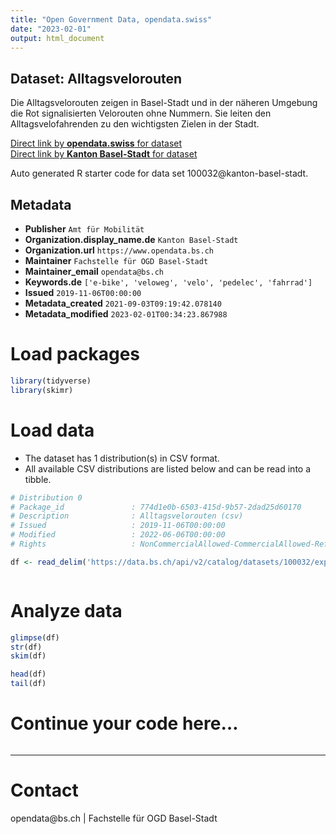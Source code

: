 ```yaml
---
title: "Open Government Data, opendata.swiss"
date: "2023-02-01"
output: html_document
---
```


## Dataset: Alltagsvelorouten

Die Alltagsvelorouten zeigen in Basel-Stadt und in der näheren Umgebung die Rot signalisierten Velorouten ohne Nummern. Sie leiten den Alltagsvelofahrenden zu den wichtigsten Zielen in der Stadt.

[Direct link by **opendata.swiss** for dataset](https://opendata.swiss/de/dataset/alltagsvelorouten)<br>
[Direct link by **Kanton Basel-Stadt** for dataset](https://data.bs.ch/explore/dataset/100032/)

Auto generated R starter code for data set 100032@kanton-basel-stadt.

## Metadata

- **Publisher** `Amt für Mobilität`
- **Organization.display_name.de** `Kanton Basel-Stadt`
- **Organization.url** `https://www.opendata.bs.ch`
- **Maintainer** `Fachstelle für OGD Basel-Stadt`
- **Maintainer_email** `opendata@bs.ch`
- **Keywords.de** `['e-bike', 'veloweg', 'velo', 'pedelec', 'fahrrad']`
- **Issued** `2019-11-06T00:00:00`
- **Metadata_created** `2021-09-03T09:19:42.078140`
- **Metadata_modified** `2023-02-01T00:34:23.867988`


# Load packages

```r

library(tidyverse)
library(skimr)

```

# Load data

-   The dataset has 1 distribution(s) in CSV format.
-   All available CSV distributions are listed below and can be read into a tibble.

```r

# Distribution 0
# Package_id               : 774d1e0b-6503-415d-9b57-2dad25d60170
# Description              : Alltagsvelorouten (csv)
# Issued                   : 2019-11-06T00:00:00
# Modified                 : 2022-06-06T00:00:00
# Rights                   : NonCommercialAllowed-CommercialAllowed-ReferenceRequired

df <- read_delim('https://data.bs.ch/api/v2/catalog/datasets/100032/exports/csv')



```

# Analyze data

```r

glimpse(df)
str(df)
skim(df)

head(df)
tail(df)

```

# Continue your code here...

```r

```

------------------------------------------------------------------------

# Contact

opendata@bs.ch | Fachstelle für OGD Basel-Stadt
